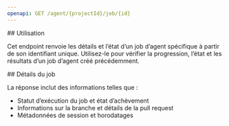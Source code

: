 ```yaml
---
openapi: GET /agent/{projectId}/job/{id}
---
```


<div id="usage">
  ## Utilisation
</div>

Cet endpoint renvoie les détails et l’état d’un job d’agent spécifique à partir de son identifiant unique. Utilisez-le pour vérifier la progression, l’état et les résultats d’un job d’agent créé précédemment.

<div id="job-details">
  ## Détails du job
</div>

La réponse inclut des informations telles que :

- Statut d’exécution du job et état d’achèvement
- Informations sur la branche et détails de la pull request
- Métadonnées de session et horodatages